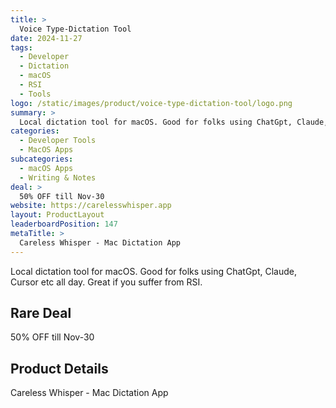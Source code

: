 ```yaml
---
title: >
  Voice Type-Dictation Tool
date: 2024-11-27
tags:
  - Developer
  - Dictation
  - macOS
  - RSI
  - Tools
logo: /static/images/product/voice-type-dictation-tool/logo.png
summary: >
  Local dictation tool for macOS. Good for folks using ChatGpt, Claude, Cursor etc all day. Great if you suffer from RSI.
categories:
  - Developer Tools
  - MacOS Apps
subcategories:
  - macOS Apps
  - Writing & Notes
deal: >
  50% OFF till Nov-30
website: https://carelesswhisper.app
layout: ProductLayout
leaderboardPosition: 147
metaTitle: >
  Careless Whisper - Mac Dictation App
---
```

Local dictation tool for macOS. Good for folks using ChatGpt, Claude, Cursor etc all day. Great if you suffer from RSI.

## Rare Deal

50% OFF till Nov-30

## Product Details

Careless Whisper - Mac Dictation App


